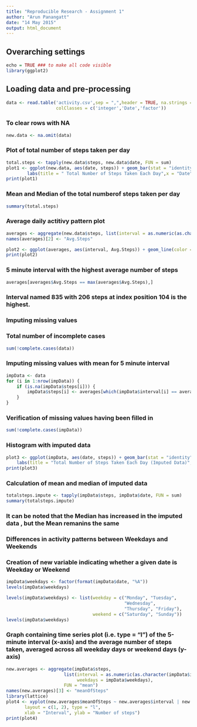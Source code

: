 ```yaml
---
title: "Reproducible Research - Assignment 1"
author: "Arun Panangatt"
date: "14 May 2015"
output: html_document
---
```

## Overarching settings
```r
echo = TRUE ### to make all code visible
library(ggplot2)

```
## Loading data and pre-processing
```r
data <- read.table('activity.csv',sep = ",",header = TRUE, na.strings ="NA",
                   colClasses = c('integer','Date','factor'))
```
### To clear rows with NA
```r
new.data <- na.omit(data)
```
###  Plot of total number of steps taken per day
```r
total.steps <- tapply(new.data$steps, new.data$date, FUN = sum)
plot1 <- ggplot(new.data, aes(date, steps)) + geom_bar(stat = "identity",fill='red',binwidth = .5) +
        labs(title = " Total Number of Steps Taken Each Day",x = "Date", y = " Number of Steps")
print(plot1)
```


### Mean and Median of the total numberof steps taken per day
```r
summary(total.steps)
```

### Average daily actitivy pattern plot
```r
averages <- aggregate(new.data$steps, list(interval = as.numeric(as.character(new.data$interval))), FUN = "mean")
names(averages)[2] <- "Avg.Steps"

plot2 <- ggplot(averages, aes(interval, Avg.Steps)) + geom_line(color = "black", size = 0.7) + labs(title = "Time Series Plot : 5-minute Intervals", x = "5-minute intervals", y = "Average Number of Steps Taken")
print(plot2)
```

### 5 minute interval with the highest average number of steps
```r
averages[averages$Avg.Steps == max(averages$Avg.Steps),]
```

### Interval named 835 with 206 steps at index position 104 is the highest.

### Imputing missing values

### Total number of incomplete cases

```r
sum(!complete.cases(data))
```


### Imputing missing values with mean for 5 minute interval

```r
impData <- data 
for (i in 1:nrow(impData)) {
    if (is.na(impData$steps[i])) {
        impData$steps[i] <- averages[which(impData$interval[i] == averages$interval), ]$Avg.Steps
    }
}
```

### Verification of missing values having been filled in

```r
sum(!complete.cases(impData))
```


### Histogram with imputed data
```r
plot3 <- ggplot(impData, aes(date, steps)) + geom_bar(stat = "identity", fill="red",binwidth = .5) +
    labs(title = "Total Number of Steps Taken Each Day (Imputed Data)",x = "Date", y = " Number of Steps")
print(plot3)
```
### Calculation of mean and median of imputed data
```r
totalsteps.impute <- tapply(impData$steps, impData$date, FUN = sum)
summary(totalsteps.impute)
```

### It can be noted that the Median has increased in the imputed data , but the Mean remanins the same

### Differences in activity patterns between Weekdays and Weekends

### Creation of new variable indicating whether a given date is Weekday or Weekend
```r
impData$weekdays <- factor(format(impData$date, "%A"))
levels(impData$weekdays)
```
```r
levels(impData$weekdays) <- list(weekday = c("Monday", "Tuesday",
                                             "Wednesday", 
                                             "Thursday", "Friday"),
                                 weekend = c("Saturday", "Sunday"))
levels(impData$weekdays)
```
### Graph containing  time series plot (i.e. type = "l") of the 5-minute interval (x-axis) and the average number of steps taken, averaged across all weekday days or weekend days (y-axis)
```r
new.averages <- aggregate(impData$steps, 
                      list(interval = as.numeric(as.character(impData$interval)), 
                           weekdays = impData$weekdays),
                      FUN = "mean")
names(new.averages)[3] <- "meanOfSteps"
library(lattice)
plot4 <- xyplot(new.averages$meanOfSteps ~ new.averages$interval | new.averages$weekdays, 
       layout = c(1, 2), type = "l", 
       xlab = "Interval", ylab = "Number of steps")
print(plot4)
```



